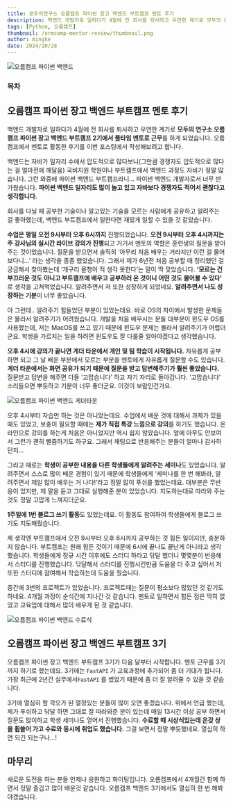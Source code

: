 ```yaml
---
title: 모두의연구소 오름캠프 파이썬 장고 백엔드 부트캠프 멘토 후기
description: 백엔드 개발자로 일하다가 4월에 전 회사를 퇴사하고 우연한 계기로 모두의 연구소 오름캠프 파이썬 장고 백엔드 부트캠프 2기에서 풀타임 멘토로 근무를 하게 되었습니다. 오름캠프에서 멘토로 활동한 후기를 이번 포스팅에서 작성해보려고 합니다.
tags: [Python, 오름캠프]
thumbnail: /ormcamp-mentor-review/thumbnail.png
author: mingke
date: 2024/10/28
---
```


<Image src="/ormcamp-mentor-review/thumbnail.png" alt="오름캠프 파이썬 백엔드" />

### 목차

## 오름캠프 파이썬 장고 백엔드 부트캠프 멘토 후기

백엔드 개발자로 일하다가 4월에 전 회사를 퇴사하고 우연한 계기로 **모두의 연구소 오름캠프 파이썬 장고 백엔드 부트캠프 2기에서 풀타임 멘토로 근무**를 하게 되었습니다. 오름캠프에서 멘토로 활동한 후기를 이번 포스팅에서 작성해보려고 합니다.

백엔드는 자바가 일자리 수에서 압도적으로 많다보니(그만큼 경쟁자도 압도적으로 많다는 걸 얼마전에 깨달음) 국비지원 학원이나 부트캠프에서 백엔드 과정도 자바가 정말 많습니다. 그런 와중에 파이썬 백엔드 부트캠프라니… 파이썬 백엔드 개발자로서 너무 반가웠습니다. **파이썬 백엔드 일자리도 많이 늘고 있고 자바보다 경쟁자도 적어서 괜찮다고 생각합니다.**

회사를 다닐 때 공부한 기술이나 알고있는 기술을 모르는 사람에게 공유하고 알려주는 걸 좋아했는데, 백엔드 부트캠프에서 일한다면 재밌게 일할 수 있을 것 같았습니다.

**수업은 평일 오전 9시부터 오후 6시까지** 진행되었습니다. **오전 9시부터 오후 4시까지는 주 강사님의 실시간 라이브 강의가 진행**되고 거기서 멘토의 역할은 훈련생의 질문을 받아주는 것이었습니다. 질문을 받으면서 솔직히 ‘아무리 처음 배우는 거라지만 이런 걸 물어보다니…’ 라는 생각을 종종 했었습니다. 그래서 제가 6년전 처음 공부할 때 정리했던 걸 궁금해서 찾아봤는데 ‘개구리 올챙이 적 생각 못한다’는 말이 딱 맞았습니다. **‘모르는 건 부끄러운 것도 아니고 부트캠프에 배우고 공부하러 온 것이니 어떤 것도 물어볼 수 있다’** 로 생각을 고쳐먹었습니다. 알려주면서 저 또한 성장하게 되었네요. **알려주면서 나도 성장하는 기분**이 너무 좋았습니다.

아 그런데.. 알려주기 힘들었던 부분이 있었는데요. 바로 OS의 차이에서 발생한 문제들은 몰라서 알려주기가 어려웠습니다. 개발을 처음 배우시는 분들 대부분이 윈도우 OS를 사용했는데, 저는 MacOS를 쓰고 있기 때문에 윈도우 문제는 몰라서 알려주기가 어렵더군요. 학생을 가르치는 일을 하려면 윈도우도 잘 다룰줄 알아야겠다고 생각했습니다.

**오후 4시에 강의가 끝나면 게더 타운에서 개인 및 팀 학습이 시작됩니다.** 자유롭게 공부하면 되고 그 날 배운 부분에서 모르는 부분을 멘토에게 자유롭게 질문할 수도 있습니다. **게더 타운에서는 화면 공유가 되기 때문에 질문을 받고 답변해주기가 훨씬 좋았습니다.** 질문받고 답변을 해주면 다들 ‘고맙습니다’ 하고 자기 자리로 돌아갑니다. ‘고맙습니다’ 소리들으면 뿌듯하고 기분이 너무 좋더군요. 이것이 보람인건가요.

<Image
  src="/ormcamp-mentor-review/01.png"
  alt="오름캠프 파이썬 백엔드 게더타운"
  fullWidth={false}
/>

오후 4시부터 자습만 하는 것은 아니었는데요. 수업에서 배운 것에 대해서 과제가 있을 때도 있었고, 보충이 필요할 때에는 **제가 직접 특강 느낌으로 강의**를 하기도 했습니다. 온라인으로 강의를 하는게 처음은 아니었지만 역시 쉽지 않았습니다. 앞에 아무도 안보여서 그런가 괜히 뻘줌하기도 하구요. 그래서 채팅으로 반응해주는 분들이 얼마나 감사하던지…

그리고 때로는 **학생이 공부한 내용을 다른 학생들에게 알려주는 세미나**도 있었습니다. 알려주면서 스스로 많이 배운 경험이 있기 때문에 학생들에게 ‘세미나를 한 번 해봐라, 알려주면서 제일 많이 배우는 거 나다!‘라고 정말 많이 푸쉬를 했었는데요. 대부분은 무반응이 었지만, 제 말을 듣고 그대로 실행해준 분이 있었습니다. 지도하는대로 따라와 주는 것도 정말 고맙게 느껴지더군요.

**1주일에 1번 블로그 쓰기 활동**도 있었는데요. 이 활동도 참여하여 학생들에게 블로그 쓰기도 지도해줬습니다.

<Link url="https://chaechae.life/blog/ormcamp-dongle-dongle-review" />

제 생각엔 부트캠프에서 오전 9시부터 오후 6시까지 공부하는 것 힘든 일이지만, 충분하지 않습니다. 부트캠프는 원래 힘든 것이기 때문에 6시에 끝나도 끝난게 아니라고 생각했습니다. 학생들에게 정규 시간 이후에도 스터디 하라고 닦달 했더니 몇몇분이 반응해서 스터디를 진행했습니다. 닦달해서 스터디를 진행시킨만큼 도움을 더 주고 싶어서 저 또한 스터디에 참여해서 학습하는데 도움을 줬습니다.

중간에 3번의 프로젝트가 있었습니다. 프로젝트때는 질문이 평소보다 많았던 것 같기도 하네요. 4개월 과정이 순식간에 지나간 것 같습니다. 멘토로 일하면서 힘든 점은 딱히 없었고 교육업에 대해서 많이 배우게 된 것 같습니다.

<Image src="/ormcamp-mentor-review/02.jpg" alt="오름캠프 파이썬 백엔드 수료식" fullWidth={false} />

## 오름캠프 파이썬 장고 백엔드 부트캠프 3기

오름캠프 파이썬 장고 백엔드 부트캠프 3기가 다음 달부터 시작합니다. 멘토 근무를 3기까지 하기로 했는데요. 3기에는 `FastAPI` 가 교육과정에 추가되어 좀 더 기대가 됩니다. 가장 최근에 2년간 실무에서`FastAPI` 를 썼었기 때문에 좀 더 잘 알려줄 수 있을 것 같습니다.

3기에 열심히 할 각오가 된 열정있는 분들이 많이 오면 좋겠습니다. 위에서 언급 했는데, 제가 푸쉬하고 닦달 하면 그대로 잘 따라와준 분이 있는데 매일 13시간 이상 공부 하면서 질문도 많이하고 학생 세미나도 열어서 진행했습니다. **수료할 때 시상식있는데 온갖 상을 휩쓸어 가고 수료와 동시에 취업도 했습니다.** 그걸 보면서 정말 뿌듯했네요. 열심히 하면 되긴 되는구나…!

<Link url="https://camp.orm.im/backend-ai" />

## 마무리

새로운 도전을 하는 분들 언제나 응원하고 화이팅입니다. 오름캠프에서 4개월간 함께 하면서 정말 즐겁고 많이 배운것 같습니다. 오름캠프 백엔드 3기에서도 열심히 한 번 해봐야겠습니다.

<Link url="https://chaechae.life/blog/bootcamp-mindset" />

